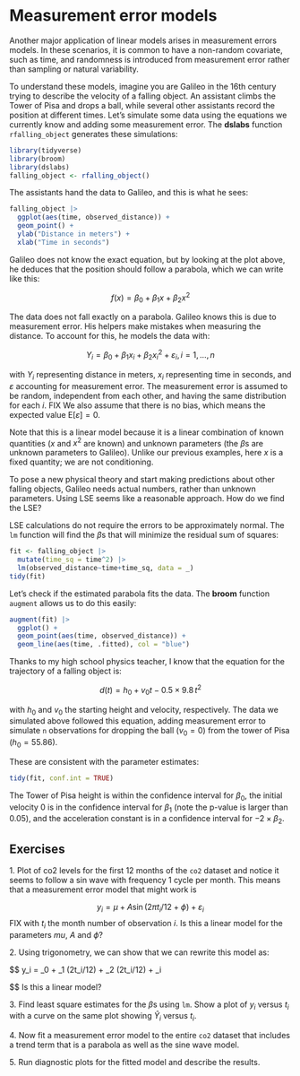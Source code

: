 # Measurement error models

Another major application of linear models arises in measurement errors models. In these scenarios, it is common to have a non-random covariate, such as time, and randomness is introduced from measurement error rather than sampling or natural variability.

To understand these models, imagine you are Galileo in the 16th century trying to describe the velocity of a falling object. An assistant climbs the Tower of Pisa and drops a ball, while several other assistants record the position at different times. Let's simulate some data using the equations we currently know and adding some measurement error. The **dslabs** function `rfalling_object` generates these simulations:

```r
library(tidyverse)
library(broom)
library(dslabs)
falling_object <- rfalling_object()
```

The assistants hand the data to Galileo, and this is what he sees:

```r
falling_object |> 
  ggplot(aes(time, observed_distance)) + 
  geom_point() +
  ylab("Distance in meters") + 
  xlab("Time in seconds")
```

Galileo does not know the exact equation, but by looking at the plot above, he deduces that the position should follow a parabola, which we can write like this:

$$
f(x) = \beta_0 + \beta_1 x + \beta_2 x^2
$$

The data does not fall exactly on a parabola. Galileo knows this is due to measurement error. His helpers make mistakes when measuring the distance. To account for this, he models the data with:

$$
Y_i = \beta_0 + \beta_1 x_i + \beta_2 x_i^2 + \varepsilon_i, i=1,\dots,n
$$

with $Y_i$ representing distance in meters, $x_i$ representing time in seconds, and $\varepsilon$ accounting for measurement error. The measurement error is assumed to be random, independent from each other, and having the same distribution for each $i$. FIX We also assume that there is no bias, which means the expected value $\mbox{E}[\varepsilon] = 0$.

Note that this is a linear model because it is a linear combination of known quantities ($x$ and $x^2$ are known) and unknown parameters (the $\beta$s are unknown parameters to Galileo). Unlike our previous examples, here $x$ is a fixed quantity; we are not conditioning.

To pose a new physical theory and start making predictions about other falling objects, Galileo needs actual numbers, rather than unknown parameters. Using LSE seems like a reasonable approach. How do we find the LSE?

LSE calculations do not require the errors to be approximately normal. The `lm` function will find the $\beta$s that will minimize the residual sum of squares:

```r
fit <- falling_object |> 
  mutate(time_sq = time^2) |> 
  lm(observed_distance~time+time_sq, data = _)
tidy(fit)
```

Let's check if the estimated parabola fits the data. The **broom** function `augment` allows us to do this easily:

```r
augment(fit) |> 
  ggplot() +
  geom_point(aes(time, observed_distance)) + 
  geom_line(aes(time, .fitted), col = "blue")
```

Thanks to my high school physics teacher, I know that the equation for the trajectory of a falling object is:

$$
d(t) = h_0 + v_0 t -  0.5 \times 9.8 \, t^2
$$

with $h_0$ and $v_0$ the starting height and velocity, respectively. The data we simulated above followed this equation, adding measurement error to simulate `n` observations for dropping the ball $(v_0=0)$ from the tower of Pisa $(h_0=55.86)$.

These are consistent with the parameter estimates:

```r
tidy(fit, conf.int = TRUE)
```

The Tower of Pisa height is within the confidence interval for $\beta_0$, the initial velocity 0 is in the confidence interval for $\beta_1$ (note the p-value is larger than 0.05), and the acceleration constant is in a confidence interval for $-2 \times \beta_2$.


## Exercises 

1\. Plot of co2 levels for the first 12 months of the `co2` dataset and notice it seems to follow a sin wave with frequency 1 cycle per month. This means that a measurement error model that might work is 

$$
y_i = \mu + A \sin(2\pi t_i / 12 + \phi) + \varepsilon_i
$$
FIX with $t_i$ the month number of observation $i$. Is this a linear model for the parameters $mu$, $A$ and $\phi$?


2\. Using trigonometry, we can show that we can rewrite this model as:

$$
y_i = \beta_0 + \beta_1 \sin(2\pi t_i/12) + \beta_2 \cos(2\pi t_i/12) + \varepsilon_i

$$
Is this a linear model? 

3\. Find least square estimates for the $\beta$s using `lm`. Show a plot of $y_i$ versus $t_i$ with a curve on the same plot showing $\hat{Y}_i$ versus $t_i$.

4\. Now fit a measurement error model to the entire `co2` dataset that includes a trend term that is a parabola as well as the sine wave model.

5\. Run diagnostic plots for the fitted model and describe the results.



